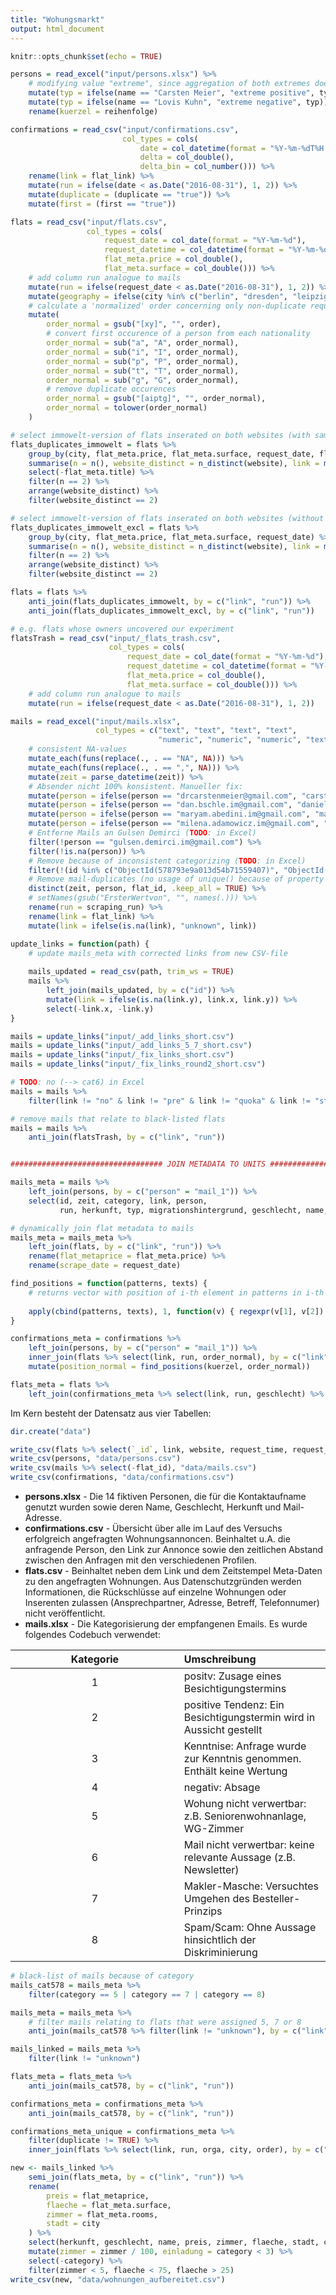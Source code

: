 ```yaml
---
title: "Wohungsmarkt"
output: html_document
---
```


```r
knitr::opts_chunk$set(echo = TRUE)
```


```r

persons = read_excel("input/persons.xlsx") %>% 
    # modifying value "extreme", since aggregation of both extremes doesn't make sense
    mutate(typ = ifelse(name == "Carsten Meier", "extreme positive", typ)) %>%
    mutate(typ = ifelse(name == "Lovis Kuhn", "extreme negative", typ)) %>%
    rename(kuerzel = reihenfolge)

confirmations = read_csv("input/confirmations.csv", 
                         col_types = cols(
                             date = col_datetime(format = "%Y-%m-%dT%H:%M:%S%Z"),
                             delta = col_double(),
                             delta_bin = col_number())) %>%
    rename(link = flat_link) %>%
    mutate(run = ifelse(date < as.Date("2016-08-31"), 1, 2)) %>%
    mutate(duplicate = (duplicate == "true")) %>%
    mutate(first = (first == "true"))

flats = read_csv("input/flats.csv", 
                 col_types = cols(
                     request_date = col_date(format = "%Y-%m-%d"),
                     request_datetime = col_datetime(format = "%Y-%m-%dT%H:%M:%S%Z"),
                     flat_meta.price = col_double(),
                     flat_meta.surface = col_double())) %>%
    # add column run analogue to mails
    mutate(run = ifelse(request_date < as.Date("2016-08-31"), 1, 2)) %>%
    mutate(geography = ifelse(city %in% c("berlin", "dresden", "leipzig", "magdeburg"), "ost", "west")) %>%
    # calculate a 'normalized' order concerning only non-duplicate requests from normal profiles
    mutate(
        order_normal = gsub("[xy]", "", order),
        # convert first occurence of a person from each nationality
        order_normal = sub("a", "A", order_normal),
        order_normal = sub("i", "I", order_normal),
        order_normal = sub("p", "P", order_normal),
        order_normal = sub("t", "T", order_normal),
        order_normal = sub("g", "G", order_normal),
        # remove duplicate occurences
        order_normal = gsub("[aiptg]", "", order_normal),
        order_normal = tolower(order_normal)
    )

# select immowelt-version of flats inserated on both websites (with same title)
flats_duplicates_immowelt = flats %>%
    group_by(city, flat_meta.price, flat_meta.surface, request_date, flat_meta.title) %>%
    summarise(n = n(), website_distinct = n_distinct(website), link = max(link), run = max(run)) %>%
    select(-flat_meta.title) %>%
    filter(n == 2) %>%
    arrange(website_distinct) %>%
    filter(website_distinct == 2)

# select immowelt-version of flats inserated on both websites (without same title)
flats_duplicates_immowelt_excl = flats %>%
    group_by(city, flat_meta.price, flat_meta.surface, request_date) %>%
    summarise(n = n(), website_distinct = n_distinct(website), link = max(link), run = max(run)) %>%
    filter(n == 2) %>%
    arrange(website_distinct) %>%
    filter(website_distinct == 2)

flats = flats %>%
    anti_join(flats_duplicates_immowelt, by = c("link", "run")) %>%
    anti_join(flats_duplicates_immowelt_excl, by = c("link", "run"))

# e.g. flats whose owners uncovered our experiment
flatsTrash = read_csv("input/_flats_trash.csv", 
                      col_types = cols(
                          request_date = col_date(format = "%Y-%m-%d"),
                          request_datetime = col_datetime(format = "%Y-%m-%dT%H:%M:%S%Z"),
                          flat_meta.price = col_double(),
                          flat_meta.surface = col_double())) %>%
    # add column run analogue to mails
    mutate(run = ifelse(request_date < as.Date("2016-08-31"), 1, 2))

mails = read_excel("input/mails.xlsx",
                   col_types = c("text", "text", "text", "text",
                                 "numeric", "numeric", "numeric", "text")) %>%
    # consistent NA-values
    mutate_each(funs(replace(., . == "NA", NA))) %>%
    mutate_each(funs(replace(., . == ",", NA))) %>%
    mutate(zeit = parse_datetime(zeit)) %>%
    # Absender nicht 100% konsistent. Manueller fix:
    mutate(person = ifelse(person == "drcarstenmeier@gmail.com", "carsten.j.meier@gmail.com", person)) %>%
    mutate(person = ifelse(person == "dan.bschle.im@gmail.com", "danielbuschle2@gmail.com", person)) %>%
    mutate(person = ifelse(person == "maryam.abedini.im@gmail.com", "ma03592@gmail.com", person)) %>%
    mutate(person = ifelse(person == "milena.adamowicz.im@gmail.com", "madameowicz@gmail.com", person)) %>%
    # Entferne Mails an Gulsen Demirci (TODO: in Excel)
    filter(!person == "gulsen.demirci.im@gmail.com") %>%
    filter(!is.na(person)) %>%
    # Remove because of inconsistent categorizing (TODO: in Excel)
    filter(!(id %in% c("ObjectId(578793e9a013d54b71559407)", "ObjectId(5788e55ba013d54b7155944a)", "ObjectId(578793e4a013d54b71559401)"))) %>%
    # Remove mail-duplicates (no usage of unique() because of property id)
    distinct(zeit, person, flat_id, .keep_all = TRUE) %>%
    # setNames(gsub("ErsterWertvon", "", names(.))) %>%
    rename(run = scraping_run) %>%
    rename(link = flat_link) %>%
    mutate(link = ifelse(is.na(link), "unknown", link)) 

update_links = function(path) {
    # update mails_meta with corrected links from new CSV-file 
    
    mails_updated = read_csv(path, trim_ws = TRUE)
    mails %>%
        left_join(mails_updated, by = c("id")) %>%
        mutate(link = ifelse(is.na(link.y), link.x, link.y)) %>%
        select(-link.x, -link.y)
}

mails = update_links("input/_add_links_short.csv")
mails = update_links("input/_add_links_5_7_short.csv")
mails = update_links("input/_fix_links_short.csv")
mails = update_links("input/_fix_links_round2_short.csv")

# TODO: no (--> cat6) in Excel
mails = mails %>% 
    filter(link != "no" & link != "pre" & link != "quoka" & link != "stage0")

# remove mails that relate to black-listed flats
mails = mails %>%
    anti_join(flatsTrash, by = c("link", "run")) 


################################## JOIN METADATA TO UNITS ##################################

mails_meta = mails %>%
    left_join(persons, by = c("person" = "mail_1")) %>%
    select(id, zeit, category, link, person,
           run, herkunft, typ, migrationshintergrund, geschlecht, name, kuerzel)

# dynamically join flat metadata to mails 
mails_meta = mails_meta %>%
    left_join(flats, by = c("link", "run")) %>%
    rename(flat_metaprice = flat_meta.price) %>%
    rename(scrape_date = request_date)

find_positions = function(patterns, texts) {
    # returns vector with position of i-th element in patterns in i-th element of texts
    
    apply(cbind(patterns, texts), 1, function(v) { regexpr(v[1], v[2]) })
}

confirmations_meta = confirmations %>%
    left_join(persons, by = c("person" = "mail_1")) %>%
    inner_join(flats %>% select(link, run, order_normal), by = c("link", "run")) %>%
    mutate(position_normal = find_positions(kuerzel, order_normal))

flats_meta = flats %>%
    left_join(confirmations_meta %>% select(link, run, geschlecht) %>% unique(), by = c("link", "run"))
```


Im Kern besteht der Datensatz aus vier Tabellen:  

```r

dir.create("data")

write_csv(flats %>% select(`_id`, link, website, request_time, request_date, request_datetime, flat_meta.price, flat_meta.surface, city, order, orga, run), "data/flats.csv")
write_csv(persons, "data/persons.csv")
write_csv(mails %>% select(-flat_id), "data/mails.csv")
write_csv(confirmations, "data/confirmations.csv")
```

- **persons.xlsx** - Die 14 fiktiven Personen, die für die Kontaktaufname genutzt wurden sowie deren Name, Geschlecht, Herkunft und Mail-Adresse.
- **confirmations.csv** - Übersicht über alle im Lauf des Versuchs erfolgreich angefragten Wohnungsannoncen. Beinhaltet u.A. die anfragende Person, den Link zur Annonce sowie den zeitlichen Abstand zwischen den Anfragen mit den verschiedenen Profilen.
- **flats.csv** - Beinhaltet neben dem Link und dem Zeitstempel Meta-Daten zu den angefragten Wohnungen. Aus Datenschutzgründen werden Informationen, die Rückschlüsse auf einzelne Wohnungen oder Inserenten zulassen (Ansprechpartner, Adresse, Betreff, Telefonnumer) nicht veröffentlicht.
- **mails.xlsx** - Die Kategorisierung der empfangenen Emails. Es wurde folgendes Codebuch verwendet:

| Kategorie | Umschreibung |
|:-----:|:-----|
| 1 | positv: Zusage eines Besichtigungstermins |
| 2 | positive Tendenz: Ein Besichtigungstermin wird in Aussicht gestellt|
| 3 | Kenntnise: Anfrage wurde zur Kenntnis genommen. Enthält keine Wertung |
| 4 | negativ: Absage |
| 5 | Wohung nicht verwertbar: z.B. Seniorenwohnanlage, WG-Zimmer |
| 6 | Mail nicht verwertbar: keine relevante Aussage (z.B. Newsletter) |
| 7 | Makler-Masche: Versuchtes Umgehen des Besteller-Prinzips |
| 8 | Spam/Scam: Ohne Aussage hinsichtlich der Diskriminierung |


<!-- part of data preparation for global analysis only -->
```r

# black-list of mails because of category
mails_cat578 = mails_meta %>%
    filter(category == 5 | category == 7 | category == 8)

mails_meta = mails_meta %>%
    # filter mails relating to flats that were assigned 5, 7 or 8
    anti_join(mails_cat578 %>% filter(link != "unknown"), by = c("link", "run"))

mails_linked = mails_meta %>% 
    filter(link != "unknown")

flats_meta = flats_meta %>%
    anti_join(mails_cat578, by = c("link", "run"))

confirmations_meta = confirmations_meta %>%
    anti_join(mails_cat578, by = c("link", "run"))

confirmations_meta_unique = confirmations_meta %>% 
    filter(duplicate != TRUE) %>%
    inner_join(flats %>% select(link, run, orga, city, order), by = c("link", "run"))
```

```r
new <- mails_linked %>% 
    semi_join(flats_meta, by = c("link", "run")) %>%
    rename(
        preis = flat_metaprice, 
        flaeche = flat_meta.surface, 
        zimmer = flat_meta.rooms,
        stadt = city
    ) %>%
    select(herkunft, geschlecht, name, preis, zimmer, flaeche, stadt, category) %>% 
    mutate(zimmer = zimmer / 100, einladung = category < 3) %>%
    select(-category) %>%
    filter(zimmer < 5, flaeche < 75, flaeche > 25)
write_csv(new, "data/wohnungen_aufbereitet.csv")
```


